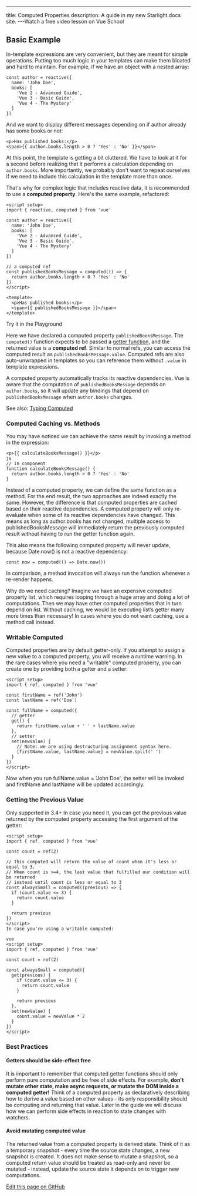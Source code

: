 ---
title: Computed Properties
description: A guide in my new Starlight docs site.
---Watch a free video lesson on Vue School
## Basic Example​
In-template expressions are very convenient, but they are meant for simple operations. Putting too much logic in your templates can make them bloated and hard to maintain. For example, if we have an object with a nested array:
```
const author = reactive({
  name: 'John Doe',
  books: [
    'Vue 2 - Advanced Guide',
    'Vue 3 - Basic Guide',
    'Vue 4 - The Mystery'
  ]
})
```
And we want to display different messages depending on if author already has some books or not:
```
<p>Has published books:</p>
<span>{{ author.books.length > 0 ? 'Yes' : 'No' }}</span>
```
At this point, the template is getting a bit cluttered. We have to look at it for a second before realizing that it performs a calculation depending on `author.books`. More importantly, we probably don't want to repeat ourselves if we need to include this calculation in the template more than once.

That's why for complex logic that includes reactive data, it is recommended to use a **computed property**. Here's the same example, refactored:

```
<script setup>
import { reactive, computed } from 'vue'

const author = reactive({
  name: 'John Doe',
  books: [
    'Vue 2 - Advanced Guide',
    'Vue 3 - Basic Guide',
    'Vue 4 - The Mystery'
  ]
})

// a computed ref
const publishedBooksMessage = computed(() => {
  return author.books.length > 0 ? 'Yes' : 'No'
})
</script>

<template>
  <p>Has published books:</p>
  <span>{{ publishedBooksMessage }}</span>
</template>
```

Try it in the Playground

Here we have declared a computed property `publishedBooksMessage`. The `computed()` function expects to be passed a [getter function](https://developer.mozilla.org/en-US/docs/Web/JavaScript/Reference/Functions/get#description), and the returned value is a **computed ref**. Similar to normal refs, you can access the computed result as `publishedBooksMessage.value`. Computed refs are also auto-unwrapped in templates so you can reference them without `.value` in template expressions.

A computed property automatically tracks its reactive dependencies. Vue is aware that the computation of `publishedBooksMessage` depends on `author.books`, so it will update any bindings that depend on `publishedBooksMessage` when `author.books` changes.

See also: [Typing Computed](https://vuejs.org/guide/typescript/composition-api.html#typing-computed)

### Computed Caching vs. Methods​
You may have noticed we can achieve the same result by invoking a method in the expression:

```
<p>{{ calculateBooksMessage() }}</p>
js
// in component
function calculateBooksMessage() {
  return author.books.length > 0 ? 'Yes' : 'No'
}
```
Instead of a computed property, we can define the same function as a method. For the end result, the two approaches are indeed exactly the same. However, the difference is that computed properties are cached based on their reactive dependencies. A computed property will only re-evaluate when some of its reactive dependencies have changed. This means as long as author.books has not changed, multiple access to publishedBooksMessage will immediately return the previously computed result without having to run the getter function again.

This also means the following computed property will never update, because Date.now() is not a reactive dependency:
```
const now = computed(() => Date.now())
```
In comparison, a method invocation will always run the function whenever a re-render happens.

Why do we need caching? Imagine we have an expensive computed property list, which requires looping through a huge array and doing a lot of computations. Then we may have other computed properties that in turn depend on list. Without caching, we would be executing list’s getter many more times than necessary! In cases where you do not want caching, use a method call instead.

### Writable Computed​
Computed properties are by default getter-only. If you attempt to assign a new value to a computed property, you will receive a runtime warning. In the rare cases where you need a "writable" computed property, you can create one by providing both a getter and a setter:
```
<script setup>
import { ref, computed } from 'vue'

const firstName = ref('John')
const lastName = ref('Doe')

const fullName = computed({
  // getter
  get() {
    return firstName.value + ' ' + lastName.value
  },
  // setter
  set(newValue) {
    // Note: we are using destructuring assignment syntax here.
    [firstName.value, lastName.value] = newValue.split(' ')
  }
})
</script>
```
Now when you run fullName.value = 'John Doe', the setter will be invoked and firstName and lastName will be updated accordingly.

### Getting the Previous Value​
Only supported in 3.4+
In case you need it, you can get the previous value returned by the computed property accessing the first argument of the getter:

```
<script setup>
import { ref, computed } from 'vue'

const count = ref(2)

// This computed will return the value of count when it's less or equal to 3.
// When count is >=4, the last value that fulfilled our condition will be returned
// instead until count is less or equal to 3
const alwaysSmall = computed((previous) => {
  if (count.value <= 3) {
    return count.value
  }

  return previous
})
</script>
In case you're using a writable computed:

vue
<script setup>
import { ref, computed } from 'vue'

const count = ref(2)

const alwaysSmall = computed({
  get(previous) {
    if (count.value <= 3) {
      return count.value
    }

    return previous
  },
  set(newValue) {
    count.value = newValue * 2
  }
})
</script>
```
### Best Practices​
#### Getters should be side-effect free​
It is important to remember that computed getter functions should only perform pure computation and be free of side effects. For example, **don't mutate other state, make async requests, or mutate the DOM inside a computed getter!** Think of a computed property as declaratively describing how to derive a value based on other values - its only responsibility should be computing and returning that value. Later in the guide we will discuss how we can perform side effects in reaction to state changes with watchers.

#### Avoid mutating computed value​
The returned value from a computed property is derived state. Think of it as a temporary snapshot - every time the source state changes, a new snapshot is created. It does not make sense to mutate a snapshot, so a computed return value should be treated as read-only and never be mutated - instead, update the source state it depends on to trigger new computations.

[Edit this page on GitHub](https://github.com/login?return_to=https%3A%2F%2Fgithub.com%2Fvuejs%2Fdocs%2Fedit%2Fmain%2Fsrc%2Fguide%2Fessentials%2Fcomputed.md)


